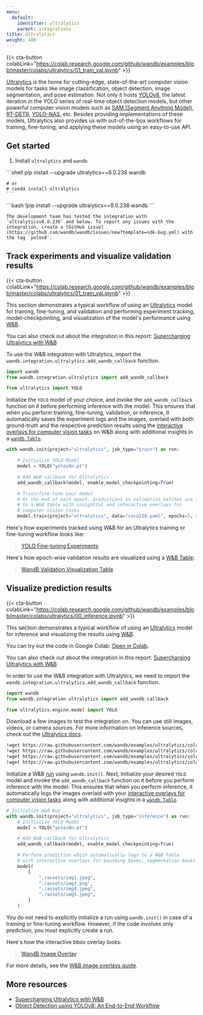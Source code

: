 ```yaml
---
menu:
  default:
    identifier: ultralytics
    parent: integrations
title: Ultralytics
weight: 480
---
```

{{< cta-button colabLink="https://colab.research.google.com/github/wandb/examples/blob/master/colabs/ultralytics/01_train_val.ipynb" >}}

[Ultralytics](https://github.com/ultralytics/ultralytics) is the home for cutting-edge, state-of-the-art computer vision models for tasks like image classification, object detection, image segmentation, and pose estimation. Not only it hosts [YOLOv8](https://docs.ultralytics.com/models/yolov8/), the latest iteration in the YOLO series of real-time object detection models, but other powerful computer vision models such as [SAM (Segment Anything Model)](https://docs.ultralytics.com/models/sam/#introduction-to-sam-the-segment-anything-model), [RT-DETR](https://docs.ultralytics.com/models/rtdetr/), [YOLO-NAS](https://docs.ultralytics.com/models/yolo-nas/), etc. Besides providing implementations of these models, Ultralytics also provides us with out-of-the-box workflows for training, fine-tuning, and applying these models using an easy-to-use API.

## Get started

1. Install `ultralytics` and `wandb`.

    <Tabs>
<Tab title="Command Line">
```shell
    pip install --upgrade ultralytics==8.0.238 wandb

    # or
    # conda install ultralytics
    ```
</Tab>
<Tab title="Notebook">
```bash
    !pip install --upgrade ultralytics==8.0.238 wandb
    ```
</Tab>
</Tabs>

    The development team has tested the integration with `ultralyticsv8.0.238` and below. To report any issues with the integration, create a [GitHub issue](https://github.com/wandb/wandb/issues/new?template=sdk-bug.yml) with the tag `yolov8`.

## Track experiments and visualize validation results

{{< cta-button colabLink="https://colab.research.google.com/github/wandb/examples/blob/master/colabs/ultralytics/01_train_val.ipynb" >}}

This section demonstrates a typical workflow of using an [Ultralytics](https://docs.ultralytics.com/modes/predict/) model for training, fine-tuning, and validation and performing experiment tracking, model-checkpointing, and visualization of the model's performance using [W&B](https://wandb.ai/site).

You can also check out about the integration in this report: [Supercharging Ultralytics with W&B](https://wandb.ai/geekyrakshit/ultralytics/reports/Supercharging-Ultralytics-with-Weights-Biases--Vmlldzo0OTMyMDI4)

To use the W&B integration with Ultralytics, import the `wandb.integration.ultralytics.add_wandb_callback` function.

```python
import wandb
from wandb.integration.ultralytics import add_wandb_callback

from ultralytics import YOLO
```

Initialize the `YOLO` model of your choice, and invoke the `add_wandb_callback` function on it before performing inference with the model. This ensures that when you perform training, fine-tuning, validation, or inference, it automatically saves the experiment logs and the images, overlaid with both ground-truth and the respective prediction results using the [interactive overlays for computer vision tasks](/guides/models/track/log/media#image-overlays-in-tables) on W&B along with additional insights in a [`wandb.Table`](/guides/models/tables/).

```python
with wandb.init(project="ultralytics", job_type="train") as run:

    # Initialize YOLO Model
    model = YOLO("yolov8n.pt")

    # Add W&B callback for Ultralytics
    add_wandb_callback(model, enable_model_checkpointing=True)

    # Train/fine-tune your model
    # At the end of each epoch, predictions on validation batches are logged
    # to a W&B table with insightful and interactive overlays for
    # computer vision tasks
    model.train(project="ultralytics", data="coco128.yaml", epochs=5, imgsz=640)
```

Here's how experiments tracked using W&B for an Ultralytics training or fine-tuning workflow looks like:

<blockquote class="imgur-embed-pub" lang="en" data-id="a/TB76U9O"  ><a href="//imgur.com/a/TB76U9O">YOLO Fine-tuning Experiments</a></blockquote><script async src="//s.imgur.com/min/embed.js" charset="utf-8"></script>

Here's how epoch-wise validation results are visualized using a [W&B Table](/guides/models/tables/):

<blockquote class="imgur-embed-pub" lang="en" data-id="a/kU5h7W4"  ><a href="//imgur.com/a/kU5h7W4">WandB Validation Visualization Table</a></blockquote><script async src="//s.imgur.com/min/embed.js" charset="utf-8"></script>

## Visualize prediction results

{{< cta-button colabLink="https://colab.research.google.com/github/wandb/examples/blob/master/colabs/ultralytics/00_inference.ipynb" >}}

This section demonstrates a typical workflow of using an [Ultralytics](https://docs.ultralytics.com/modes/predict/) model for inference and visualizing the results using [W&B](https://wandb.ai/site).

You can try out the code in Google Colab: [Open in Colab](https://wandb.me/ultralytics-inference).

You can also check out about the integration in this report: [Supercharging Ultralytics with W&B](https://wandb.ai/geekyrakshit/ultralytics/reports/Supercharging-Ultralytics-with-Weights-Biases--Vmlldzo0OTMyMDI4)

In order to use the W&B integration with Ultralytics, we need to import the `wandb.integration.ultralytics.add_wandb_callback` function.

```python
import wandb
from wandb.integration.ultralytics import add_wandb_callback

from ultralytics.engine.model import YOLO
```

Download a few images to test the integration on. You can use still images, videos, or camera sources. For more information on inference sources, check out the [Ultralytics docs](https://docs.ultralytics.com/modes/predict/).

```bash
!wget https://raw.githubusercontent.com/wandb/examples/ultralytics/colabs/ultralytics/assets/img1.png
!wget https://raw.githubusercontent.com/wandb/examples/ultralytics/colabs/ultralytics/assets/img2.png
!wget https://raw.githubusercontent.com/wandb/examples/ultralytics/colabs/ultralytics/assets/img4.png
!wget https://raw.githubusercontent.com/wandb/examples/ultralytics/colabs/ultralytics/assets/img5.png
```

Initialize a W&B [run](/guides/models/track/runs/) using `wandb.init()`. Next, Initialize your desired `YOLO` model and invoke the `add_wandb_callback` function on it before you perform inference with the model. This ensures that when you perform inference, it automatically logs the images overlaid with your [interactive overlays for computer vision tasks](/guides/models/track/log/media#image-overlays-in-tables) along with additional insights in a [`wandb.Table`](/guides/models/tables/).

```python
# Initialize W&B Run
with wandb.init(project="ultralytics", job_type="inference") as run:
    # Initialize YOLO Model
    model = YOLO("yolov8n.pt")

    # Add W&B callback for Ultralytics
    add_wandb_callback(model, enable_model_checkpointing=True)

    # Perform prediction which automatically logs to a W&B Table
    # with interactive overlays for bounding boxes, segmentation masks
    model(
        [
            "./assets/img1.jpeg",
            "./assets/img3.png",
            "./assets/img4.jpeg",
            "./assets/img5.jpeg",
        ]
    )
```

You do not need to explicitly initialize a run using `wandb.init()` in case of a training or fine-tuning workflow. However, if the code involves only prediction, you must explicitly create a run.

Here's how the interactive bbox overlay looks:

<blockquote class="imgur-embed-pub" lang="en" data-id="a/UTSiufs"  ><a href="//imgur.com/a/UTSiufs">WandB Image Overlay</a></blockquote><script async src="//s.imgur.com/min/embed.js" charset="utf-8"></script>

For more details, see the [W&B image overlays guide](/guides/models/track/log/media.md#image-overlays).

## More resources

* [Supercharging Ultralytics with W&B](https://wandb.ai/geekyrakshit/ultralytics/reports/Supercharging-Ultralytics-with-Weights-Biases--Vmlldzo0OTMyMDI4)
* [Object Detection using YOLOv8: An End-to-End Workflow](https://wandb.ai/reviewco/object-detection-bdd/reports/Object-Detection-using-YOLOv8-An-End-to-End-Workflow--Vmlldzo1NTAyMDQ1)